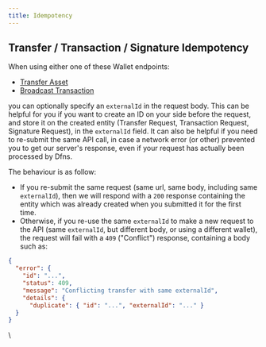 ```yaml
---
title: Idempotency
---
```


## Transfer / Transaction / Signature Idempotency

When using either one of these Wallet endpoints:

* [Transfer Asset](/api-reference/wallets/transfer-asset)
* [Broadcast Transaction](/api-reference/wallets/sign-and-broadcast-transaction)

you can optionally specify an `externalId` in the request body. This can be helpful for you if you want to create an ID on your side before the request, and store it on the created entity (Transfer Request, Transaction Request, Signature Request), in the `externalId` field. It can also be helpful if you need to re-submit the same API call, in case a network error (or other) prevented you to get our server's response, even if your request has actually been processed by Dfns.&#x20;

The behaviour is as follow:

* If you re-submit the same request (same url, same body, including same `externalId`), then we will respond with a `200` response containing the entity which was already created when you submitted it for the first time.
* Otherwise, if you re-use the same `externalId` to make a new request to the API (same `externalId`, but different body, or using a different wallet), the request will fail with a `409` ("Conflict") response, containing a body such as:

```json
{
  "error": {
    "id": "...",
    "status": 409,
    "message": "Conflicting transfer with same externalId",
    "details": {
      "duplicate": { "id": "...", "externalId": "..." }
  }
}
```

\
